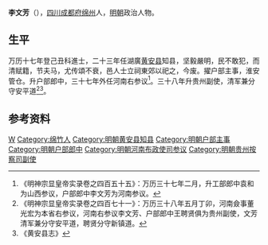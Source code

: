 '''李文芳'''（{{bd|？||？||}}），[[四川|四川]][[成都府|成都府]][[绵州|绵州]]人，[[明朝|明朝]]政治人物。
 
== 生平 ==
万历十七年登己丑科進士，二十三年任湖廣[[黄安县|黄安县]]知县，坚毅嚴明，民不敢犯，而清赋籍，节夫马，尤传頌不衰，邑人士立祠東郊以祀之，今废。擢户部主事，淮安管仓。升户部郎中，三十七年外任河南右参议<ref>《明神宗显皇帝实录卷之四百五十五》：万历三十七年二月，升工部郎中袁和为山西参议，户部郎中李文芳为河南参议。</ref>。三十八年升贵州副使，清军兼分守安平道<ref>《明神宗显皇帝实录卷之四百七十一》：万历三十八年五月丁卯，河南僉事董光宏为本省右参议，河南右参议李文芳、户部郎中王聘贤俱为贵州副使，文芳清军兼分守安平道，聘贤分守新镇道。</ref><ref>《黄安县志》</ref>。
 
==参考资料==
{{reflist}}
 
{{萬曆十七年己丑科殿試金榜}}

{{Authority control}}

{{DEFAULTSORT:}}
[[Category:李姓|W]]
[[Category:绵竹人|Category:绵竹人]]
[[Category:明朝黄安县知县|Category:明朝黄安县知县]]
[[Category:明朝户部主事|Category:明朝户部主事]]
[[Category:明朝户部郎中|Category:明朝户部郎中]]
[[Category:明朝河南布政使司参议|Category:明朝河南布政使司参议]]
[[Category:明朝贵州按察司副使|Category:明朝贵州按察司副使]]


{{明朝人物小作品}}